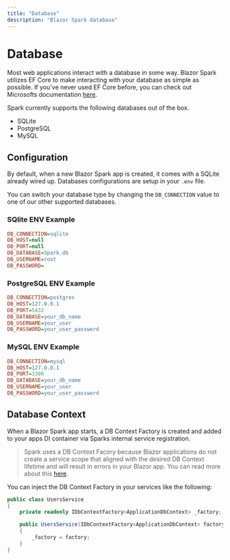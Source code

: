 ```yaml
---
title: "Database"
description: "Blazor Spark database"
---
```


# Database

Most web applications interact with a database in some way. Blazor Spark utilizes EF Core to make interacting with your database as simple as possible.
If you've never used EF Core before, you can check out Microsofts documentation [here](https://learn.microsoft.com/en-us/ef/core/).

Spark currently supports the following databases out of the box.
- SQLite
- PostgreSQL
- MySQL

## Configuration
By default, when a new Blazor Spark app is created, it comes with a SQLite already wired up. Databases configurations are setup in your `.env` file.

You can switch your database type by changing the `DB_CONNECTION` value to one of our other supported databases.

### SQlite ENV Example
```ini
DB_CONNECTION=sqlite
DB_HOST=null
DB_PORT=null
DB_DATABASE=Spark.db
DB_USERNAME=root
DB_PASSWORD=
```

### PostgreSQL ENV Example
```ini
DB_CONNECTION=postgres
DB_HOST=127.0.0.1
DB_PORT=5432
DB_DATABASE=your_db_name
DB_USERNAME=your_user
DB_PASSWORD=your_user_password
```
### MySQL ENV Example
```ini
DB_CONNECTION=mysql
DB_HOST=127.0.0.1
DB_PORT=3306
DB_DATABASE=your_db_name
DB_USERNAME=your_user
DB_PASSWORD=your_user_password
```

## Database Context
When a Blazor Spark app starts, a DB Context Factory is created and added to your apps DI container via Sparks internal service registration.


> Spark uses a DB Context Facory because Blazor applications do not create a service scope that aligned with the desired DB Context lifetime and will result in errors in your Blazor app.
> You can read more about this [here](https://learn.microsoft.com/en-us/ef/core/dbcontext-configuration/#using-a-dbcontext-factory-eg-for-blazor).

You can inject the DB Context Factory in your services like the following:

```csharp
public class UsersService
{
    private readonly IDbContextFactory<ApplicationDbContext> _factory;

    public UsersService(IDbContextFactory<ApplicationDbContext> factory)
    {
        _factory = factory;
    }
}
```